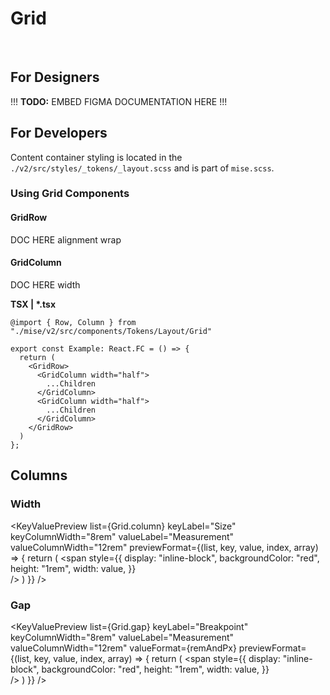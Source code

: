 



<Meta
  title="Tokens/Grid"
  parameters={{...tokenParams}}
/>

# Grid

<br/>

## For Designers

!!! **TODO:** EMBED FIGMA DOCUMENTATION HERE !!!

## For Developers

Content container styling is located in the `./v2/src/styles/_tokens/_layout.scss` and is part of `mise.scss`.

### Using Grid Components

#### GridRow

DOC HERE
alignment
wrap

#### GridColumn

DOC HERE
width

**TSX | \*.tsx**

```
@import { Row, Column } from "./mise/v2/src/components/Tokens/Layout/Grid"

export const Example: React.FC = () => {
  return (
    <GridRow>
      <GridColumn width="half">
        ...Children
      </GridColumn>
      <GridColumn width="half">
        ...Children
      </GridColumn>
    </GridRow>
  )
};
```

## Columns

### Width

<KeyValuePreview
  list={Grid.column}
  keyLabel="Size"
  keyColumnWidth="8rem"
  valueLabel="Measurement"
  valueColumnWidth="12rem"
  previewFormat={(list, key, value, index, array) => {
    return (
      <span
        style={{
          display: "inline-block",
          backgroundColor: "red",
          height: "1rem",
          width: value,
        }}  
      />
    )
  }}
/>

### Gap

<KeyValuePreview
  list={Grid.gap}
  keyLabel="Breakpoint"
  keyColumnWidth="8rem"
  valueLabel="Measurement"
  valueColumnWidth="12rem"
  valueFormat={remAndPx}
  previewFormat={(list, key, value, index, array) => {
    return (
      <span
        style={{
          display: "inline-block",
          backgroundColor: "red",
          height: "1rem",
          width: value,
        }}  
      />
    )
  }}
/>